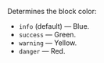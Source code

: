 Determines the block color:

- `info` (default) — Blue.
- `success` — Green.
- `warning` — Yellow.
- `danger` — Red.